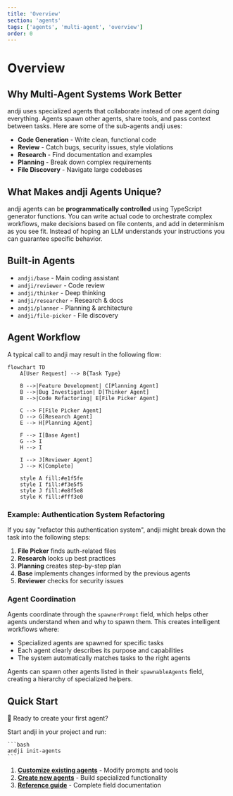 ```yaml
---
title: 'Overview'
section: 'agents'
tags: ['agents', 'multi-agent', 'overview']
order: 0
---
```


# Overview

## Why Multi-Agent Systems Work Better

andji uses specialized agents that collaborate instead of one agent doing everything. Agents spawn other agents, share tools, and pass context between tasks. Here are some of the sub-agents andji uses:

- **Code Generation** - Write clean, functional code
- **Review** - Catch bugs, security issues, style violations
- **Research** - Find documentation and examples
- **Planning** - Break down complex requirements
- **File Discovery** - Navigate large codebases

## What Makes andji Agents Unique?

andji agents can be **programmatically controlled** using TypeScript generator functions. You can write actual code to orchestrate complex workflows, make decisions based on file contents, and add in determinism as you see fit. Instead of hoping an LLM understands your instructions you can guarantee specific behavior.

## Built-in Agents

- `andji/base` - Main coding assistant
- `andji/reviewer` - Code review
- `andji/thinker` - Deep thinking
- `andji/researcher` - Research & docs
- `andji/planner` - Planning & architecture
- `andji/file-picker` - File discovery

## Agent Workflow

A typical call to andji may result in the following flow:

```mermaid
flowchart TD
    A[User Request] --> B{Task Type}

    B -->|Feature Development| C[Planning Agent]
    B -->|Bug Investigation| D[Thinker Agent]
    B -->|Code Refactoring| E[File Picker Agent]

    C --> F[File Picker Agent]
    D --> G[Research Agent]
    E --> H[Planning Agent]

    F --> I[Base Agent]
    G --> I
    H --> I

    I --> J[Reviewer Agent]
    J --> K[Complete]

    style A fill:#e1f5fe
    style I fill:#f3e5f5
    style J fill:#e8f5e8
    style K fill:#fff3e0
```

### Example: Authentication System Refactoring

If you say "refactor this authentication system", andji might break down the task into the following steps:

1. **File Picker** finds auth-related files
2. **Research** looks up best practices
3. **Planning** creates step-by-step plan
4. **Base** implements changes informed by the previous agents
5. **Reviewer** checks for security issues

### Agent Coordination

Agents coordinate through the `spawnerPrompt` field, which helps other agents understand when and why to spawn them. This creates intelligent workflows where:

- Specialized agents are spawned for specific tasks
- Each agent clearly describes its purpose and capabilities
- The system automatically matches tasks to the right agents

Agents can spawn other agents listed in their `spawnableAgents` field, creating a hierarchy of specialized helpers.

## Quick Start


<Card className="not-prose">
  <CardHeader>
    <CardTitle className="flex items-center gap-2 text-lg">
      <span>🚀</span>
      <span>Ready to create your first agent?</span>
    </CardTitle>
  </CardHeader>
  <CardContent>
    <p className="mb-4">Start andji in your project and run:</p>

    ```bash
    andji init-agents
    ```
  </CardContent>
</Card>

1. **[Customize existing agents](/docs/agents#customizing-agents)** - Modify prompts and tools
2. **[Create new agents](/docs/agents#creating-new-agents)** - Build specialized functionality
3. **[Reference guide](/docs/agents#agent-reference)** - Complete field documentation
